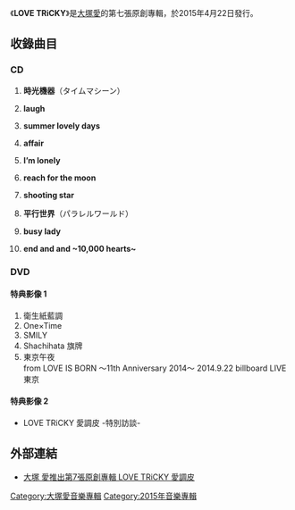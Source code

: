 {{Refimprove|time=2015-11-29T08:05:38+00:00}}
{{Infobox Album | 
| Name        = LOVE TRiCKY<br /><small></small>
| Type        = 專輯
| Artist      = [[大塚愛|大塚愛]]
| Cover       = 
| Released    = 2015年4月22日
| Recorded    = 2014年-2015年
| Genre       = [[J-POP|J-POP]]
| Length      = 
| Label       = [[avex_trax|avex trax]]
| Producer    = 
| Reviews     = 
| Last album  = [[LOVE_FANTASTIC|LOVE FANTASTIC]]<br />（2014年）
| This album  = '''LOVE TRiCKY'''<br />（2015年）
| Next album  = 
| Misc       =
  }}
《'''LOVE TRiCKY'''》是[[大塚愛|大塚愛]]的第七張原創專輯，於2015年4月22日發行。

== 收錄曲目 ==
=== CD ===
# '''時光機器'''（タイムマシーン）
#:
# '''laugh'''
#:
#'''summer lovely days'''
#:
# '''affair'''
#:
# '''Iʼm lonely'''
#:
#'''reach for the moon'''
#:
#'''shooting star'''
#:
#'''平行世界'''（パラレルワールド）
#:
#'''busy lady'''
#:
#'''end and and ~10,000 hearts~'''

=== DVD ===
{{tracklist
| collapsed       = no
| headline        = 
| extra_column    = 導演
| title1          = LOVE TRiCKY
| note1           = Music clip
| extra1          = 
| length1         = 
}}

==== 特典影像 1 ====
#衛生紙藍調
#One×Time
#SMILY
#Shachihata 旗牌
#東京午夜<br>from LOVE IS BORN ～11th Anniversary 2014～ 2014.9.22 billboard LIVE東京

==== 特典影像 2 ====
*LOVE TRiCKY 愛調皮 -特別訪談-

== 外部連結 ==
*{{zh-tw}} [https://www.avex.com.tw/0508_ai/ 大塚 愛推出第7張原創專輯 LOVE TRiCKY 愛調皮] {{Wayback|url=https://www.avex.com.tw/0508_ai/ |date=20190205234637 }}

{{大塚愛}}

{{DEFAULTSORT:LOVE TRiCKY}}
[[Category:大塚愛音樂專輯|Category:大塚愛音樂專輯]]
[[Category:2015年音樂專輯|Category:2015年音樂專輯]]
